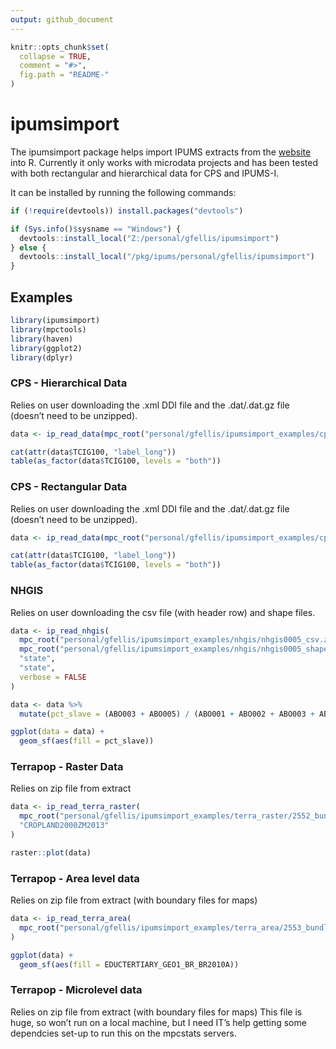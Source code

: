 ```yaml
---
output: github_document
---
```


<!-- README.md is generated from README.Rmd. Please edit that file -->

```r
knitr::opts_chunk$set(
  collapse = TRUE,
  comment = "#>",
  fig.path = "README-"
)
```

# ipumsimport #
The ipumsimport package helps import IPUMS extracts from the [website](https://www.ipums.org) 
into R. Currently it only works with microdata projects and has been tested with both
rectangular and hierarchical data for CPS and IPUMS-I.

It can be installed by running the following commands:
```r
if (!require(devtools)) install.packages("devtools")

if (Sys.info()$sysname == "Windows") {
  devtools::install_local("Z:/personal/gfellis/ipumsimport")
} else {
  devtools::install_local("/pkg/ipums/personal/gfellis/ipumsimport")
}
```

## Examples ##
```r
library(ipumsimport)
library(mpctools)
library(haven)
library(ggplot2)
library(dplyr)
```

### CPS - Hierarchical Data ###
Relies on user downloading the .xml DDI file and the .dat/.dat.gz file (doesn't need to be unzipped).
```r
data <- ip_read_data(mpc_root("personal/gfellis/ipumsimport_examples/cps_hier/cps_00004.xml"))

cat(attr(data$TCIG100, "label_long"))
table(as_factor(data$TCIG100, levels = "both"))
```


### CPS - Rectangular Data ###
Relies on user downloading the .xml DDI file and the .dat/.dat.gz file (doesn't need to be unzipped).
```r
data <- ip_read_data(mpc_root("personal/gfellis/ipumsimport_examples/cps_rect/cps_00003.xml"), verbose = FALSE)

cat(attr(data$TCIG100, "label_long"))
table(as_factor(data$TCIG100, levels = "both"))
```

### NHGIS ###
Relies on user downloading the csv file (with header row) and shape files.
```r
data <- ip_read_nhgis(
  mpc_root("personal/gfellis/ipumsimport_examples/nhgis/nhgis0005_csv.zip"),
  mpc_root("personal/gfellis/ipumsimport_examples/nhgis/nhgis0005_shape.zip"),
  "state",
  "state",
  verbose = FALSE
)

data <- data %>%
  mutate(pct_slave = (ABO003 + ABO005) / (ABO001 + ABO002 + ABO003 + ABO004 + ABO005 + ABO006))

ggplot(data = data) + 
  geom_sf(aes(fill = pct_slave))
```

### Terrapop - Raster Data ###
Relies on zip file from extract
```r
data <- ip_read_terra_raster(
  mpc_root("personal/gfellis/ipumsimport_examples/terra_raster/2552_bundle.zip"),
  "CROPLAND2000ZM2013"
)

raster::plot(data)
```

### Terrapop - Area level data ###
Relies on zip file from extract (with boundary files for maps)
```r
data <- ip_read_terra_area(
  mpc_root("personal/gfellis/ipumsimport_examples/terra_area/2553_bundle.zip")
)

ggplot(data) +
  geom_sf(aes(fill = EDUCTERTIARY_GEO1_BR_BR2010A))
```

### Terrapop - Microlevel data ###
Relies on zip file from extract (with boundary files for maps)
This file is huge, so won't run on a local machine, but I need IT's help getting some
dependcies set-up to run this on the mpcstats servers.

